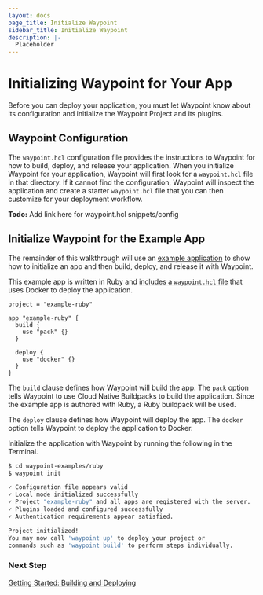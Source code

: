 ```yaml
---
layout: docs
page_title: Initialize Waypoint
sidebar_title: Initialize Waypoint
description: |-
  Placeholder
---
```


# Initializing Waypoint for Your App

Before you can deploy your application, you must let Waypoint know about its configuration and initialize the Waypoint Project and its plugins.

## Waypoint Configuration

The `waypoint.hcl` configuration file provides the instructions to Waypoint for how to build, deploy, and release your application. When you initialize Waypoint for your application, Waypoint will first look for a `waypoint.hcl` file in that directory. If it cannot find the configuration, Waypoint will inspect the application and create a starter `waypoint.hcl` file that you can then customize for your deployment workflow.

**Todo:** Add link here for waypoint.hcl snippets/config

## Initialize Waypoint for the Example App

The remainder of this walkthrough will use an [example application](https://github.com/hashicorp/waypoint-examples/tree/master/ruby) to show how to initialize an app and then build, deploy, and release it with Waypoint.

This example app is written in Ruby and [includes a `waypoint.hcl` file](https://github.com/hashicorp/waypoint-examples/blob/master/ruby/waypoint.hcl) that uses Docker to deploy the application.

```shell
project = "example-ruby"

app "example-ruby" {
  build {
    use "pack" {}
  }

  deploy {
    use "docker" {}
  }
}
```

The `build` clause defines how Waypoint will build the app. The `pack` option tells Waypoint to use Cloud Native Buildpacks to build the application. Since the example app is authored with Ruby, a Ruby buildpack will be used.

The `deploy` clause defines how Waypoint will deploy the app. The `docker` option tells Waypoint to deploy the application to Docker.

Initialize the application with Waypoint by running the following in the Terminal.

```bash
$ cd waypoint-examples/ruby
$ waypoint init

✓ Configuration file appears valid
✓ Local mode initialized successfully
✓ Project "example-ruby" and all apps are registered with the server.
✓ Plugins loaded and configured successfully
✓ Authentication requirements appear satisfied.

Project initialized!
You may now call 'waypoint up' to deploy your project or
commands such as 'waypoint build' to perform steps individually.
```

### Next Step

[Getting Started: Building and Deploying](/docs/getting-started/docker-example-app/deploy-app)
